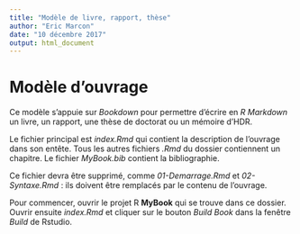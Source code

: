 ```yaml
---
title: "Modèle de livre, rapport, thèse"
author: "Eric Marcon"
date: "10 décembre 2017"
output: html_document
---
```


# Modèle d'ouvrage

Ce modèle s'appuie sur _Bookdown_ pour permettre d'écrire en _R Markdown_ un livre, un rapport, une thèse de doctorat ou un mémoire d'HDR.

Le fichier principal est _index.Rmd_ qui contient la description de l'ouvrage dans son entête. Tous les autres fichiers _.Rmd_ du dossier contiennent un chapitre. Le fichier _MyBook.bib_ contient la bibliographie.

Ce fichier devra être supprimé, comme _01-Demarrage.Rmd_ et _02-Syntaxe.Rmd_ : ils doivent être remplacés par le contenu de l'ouvrage.

Pour commencer, ouvrir le projet R **MyBook** qui se trouve dans ce dossier.
Ouvrir ensuite _index.Rmd_ et cliquer sur le bouton _Build Book_ dans la fenêtre _Build_ de Rstudio.
